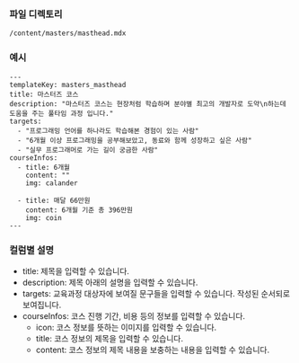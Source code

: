 <!-- Custom-MDX-Documentation.mdx -->

### 파일 디렉토리

`/content/masters/masthead.mdx`

### 예시

```
---
templateKey: masters_masthead
title: 마스터즈 코스
description: "마스터즈 코스는 현장처럼 학습하며 분야별 최고의 개발자로 도약\n하는데 도움을 주는 풀타임 과정 입니다."
targets:
  - "프로그래밍 언어를 하나라도 학습해본 경험이 있는 사람"
  - "6개월 이상 프로그래밍을 공부해보았고, 동료와 함께 성장하고 싶은 사람"
  - "실무 프로그래머로 가는 길이 궁금한 사람"
courseInfos:
  - title: 6개월
    content: ""
    img: calander

  - title: 매달 66만원
    content: 6개월 기준 총 396만원
    img: coin
---
```

### 컬럼별 설명

- title: 제목을 입력할 수 있습니다.
- description: 제목 아래의 설명을 입력할 수 있습니다.
- targets: 교육과정 대상자에 보여질 문구들을 입력할 수 있습니다. 작성된 순서되로 보여집니다.
- courseInfos: 코스 진행 기간, 비용 등의 정보를 입력할 수 있습니다.
  - icon: 코스 정보를 뜻하는 이미지를 입력할 수 있습니다.
  - title: 코스 정보의 제목을 입력할 수 있습니다.
  - content: 코스 정보의 제목 내용을 보충하는 내용을 입력할 수 있습니다.
